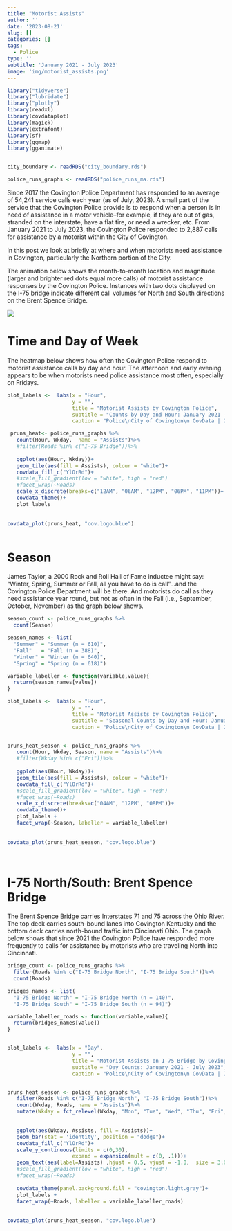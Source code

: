 ```yaml
---
title: "Motorist Assists"
author: ''
date: '2023-08-21'
slug: []
categories: []
tags:
  - Police
type: ''
subtitle: 'January 2021 - July 2023'
image: 'img/motorist_assists.png'
---
```





```r

library("tidyverse")
library("lubridate")
library("plotly")
library(readxl)
library(covdataplot)
library(magick)
library(extrafont)
library(sf)
library(ggmap)
library(gganimate)


city_boundary <- readRDS("city_boundary.rds")

police_runs_graphs <- readRDS("police_runs_ma.rds")

```


Since 2017 the Covington Police Department has responded to an average of 54,241 service calls each year (as of July, 2023).  A small part of the service that the Covington Police provide is to respond when a person is in need of assistance in a motor vehicle--for example, if they are out of gas, stranded on the interstate, have a flat tire, or need a wrecker, etc.  From January 2021 to July 2023, the Covington Police responded to 2,887 calls for assistance by a motorist within the City of Covington.

In this post we look at briefly at where and when motorists need assistance in Covington, particularly the Northern portion of the City.  

The animation below shows the month-to-month location and magnitude (larger and brighter red dots equal more calls) of motorist assistance responses by the Covington Police. Instances with two dots displayed on the I-75 bridge indicate different call volumes for North and South directions on the Brent Spence Bridge. 

![](motorist_assists.gif)

# Time and Day of Week

The heatmap below shows how often the Covington Police respond to motorist assistance calls by day and hour.  The afternoon and early evening appears to be when motorists need police assistance most often, especially on Fridays.


```r

plot_labels <-  labs(x = "Hour", 
                     y = "", 
                     title = "Motorist Assists by Covington Police",
                     subtitle = "Counts by Day and Hour: January 2021 - July 2023",
                     caption = "Police\nCity of Covington\n CovData | 2023")

 pruns_heat<- police_runs_graphs %>%
   count(Hour, Wkday,  name = "Assists")%>%
   #filter(Roads %in% c("I-75 Bridge"))%>%
   
   ggplot(aes(Hour, Wkday))+
   geom_tile(aes(fill = Assists), colour = "white")+
   covdata_fill_c("YlOrRd")+
   #scale_fill_gradient(low = "white", high = "red")
   #facet_wrap(~Roads)
   scale_x_discrete(breaks=c("12AM", "06AM", "12PM", "06PM", "11PM"))+
   covdata_theme()+
   plot_labels 
 
 
covdata_plot(pruns_heat, "cov.logo.blue")



```

# Season

James Taylor, a 2000 Rock and Roll Hall of Fame inductee might say: "Winter, Spring, Summer or Fall, all you have to do is call"...and the Covington Police Department will be there.  And motorists do call as they need assistance year round, but not as often in the Fall (i.e., September, October, November) as the graph below shows.

```r

season_count <- police_runs_graphs %>%
  count(Season)

season_names <- list(
  "Summer" = "Summer (n = 610)",
  "Fall"   = "Fall (n = 388)",
  "Winter" = "Winter (n = 640)",
  "Spring" = "Spring (n = 618)")

variable_labeller <- function(variable,value){
  return(season_names[value])
}

plot_labels <-  labs(x = "Hour", 
                     y = "", 
                     title = "Motorist Assists by Covington Police",
                     subtitle = "Seasonal Counts by Day and Hour: January 2021 - July 2023",
                     caption = "Police\nCity of Covington\n CovData | 2023")


pruns_heat_season <- police_runs_graphs %>%
   count(Hour, Wkday, Season, name = "Assists")%>%
   #filter(Wkday %in% c("Fri"))%>%
   
   ggplot(aes(Hour, Wkday))+
   geom_tile(aes(fill = Assists), colour = "white")+
   covdata_fill_c("YlOrRd")+
   #scale_fill_gradient(low = "white", high = "red")
   #facet_wrap(~Roads)
   scale_x_discrete(breaks=c("04AM", "12PM", "08PM"))+
   covdata_theme()+
   plot_labels +
   facet_wrap(~Season, labeller = variable_labeller)
 
 
covdata_plot(pruns_heat_season, "cov.logo.blue")
 



```

# I-75 North/South: Brent Spence Bridge

The Brent Spence Bridge carries Interstates 71 and 75 across the Ohio River.  The top deck carries south-bound lanes into Covington Kentucky and the bottom deck carries north-bound traffic into Cincinnati Ohio.  The graph below shows that since 2021 the Covington Police have responded more frequently to calls for assistance by motorists who are traveling North into Cincinnati.


```r

bridge_count <- police_runs_graphs %>%
  filter(Roads %in% c("I-75 Bridge North", "I-75 Bridge South"))%>%
  count(Roads)

bridges_names <- list(
  "I-75 Bridge North" = "I-75 Bridge North (n = 140)",
  "I-75 Bridge South" = "I-75 Bridge South (n = 94)")

variable_labeller_roads <- function(variable,value){
  return(bridges_names[value])
}


plot_labels <-  labs(x = "Day", 
                     y = "", 
                     title = "Motorist Assists on I-75 Bridge by Covington Police",
                     subtitle = "Day Counts: January 2021 - July 2023",
                     caption = "Police\nCity of Covington\n CovData | 2023")


pruns_heat_season <- police_runs_graphs %>%
   filter(Roads %in% c("I-75 Bridge North", "I-75 Bridge South"))%>%
   count(Wkday, Roads, name = "Assists")%>%
   mutate(Wkday = fct_relevel(Wkday, "Mon", "Tue", "Wed", "Thu", "Fri", "Sat", "Sun"))%>%
   

   ggplot(aes(Wkday, Assists, fill = Assists))+
   geom_bar(stat = 'identity', position = "dodge")+
   covdata_fill_c("YlOrRd")+
   scale_y_continuous(limits = c(0,30),
                     expand = expansion(mult = c(0, .1)))+
   geom_text(aes(label=Assists) ,hjust = 0.5, vjust = -1.0,  size = 3.0)+
   #scale_fill_gradient(low = "white", high = "red")
   #facet_wrap(~Roads)
   
   covdata_theme(panel.background.fill = "covington.light.gray")+
   plot_labels +
   facet_wrap(~Roads, labeller = variable_labeller_roads)
 
 
covdata_plot(pruns_heat_season, "cov.logo.blue")
 



```





